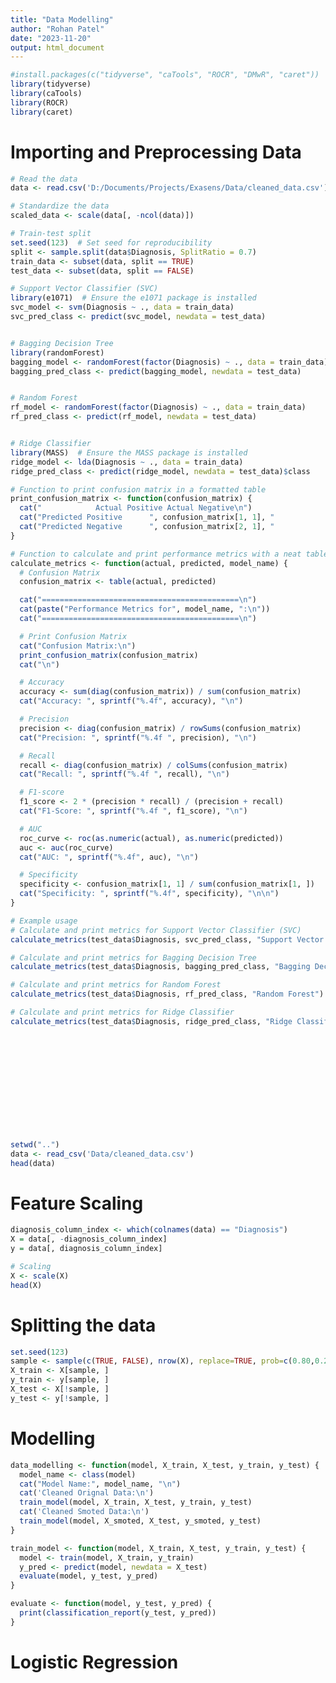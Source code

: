 ```yaml
---
title: "Data Modelling"
author: "Rohan Patel"
date: "2023-11-20"
output: html_document
---
```


```r
#install.packages(c("tidyverse", "caTools", "ROCR", "DMwR", "caret"))
library(tidyverse)
library(caTools)
library(ROCR)
library(caret)
```

# Importing and Preprocessing Data
```r
# Read the data
data <- read.csv('D:/Documents/Projects/Exasens/Data/cleaned_data.csv')

# Standardize the data
scaled_data <- scale(data[, -ncol(data)])

# Train-test split
set.seed(123)  # Set seed for reproducibility
split <- sample.split(data$Diagnosis, SplitRatio = 0.7)
train_data <- subset(data, split == TRUE)
test_data <- subset(data, split == FALSE)

```

```r

# Support Vector Classifier (SVC)
library(e1071)  # Ensure the e1071 package is installed
svc_model <- svm(Diagnosis ~ ., data = train_data)
svc_pred_class <- predict(svc_model, newdata = test_data)


# Bagging Decision Tree
library(randomForest)
bagging_model <- randomForest(factor(Diagnosis) ~ ., data = train_data)
bagging_pred_class <- predict(bagging_model, newdata = test_data)


# Random Forest
rf_model <- randomForest(factor(Diagnosis) ~ ., data = train_data)
rf_pred_class <- predict(rf_model, newdata = test_data)


# Ridge Classifier
library(MASS)  # Ensure the MASS package is installed
ridge_model <- lda(Diagnosis ~ ., data = train_data)
ridge_pred_class <- predict(ridge_model, newdata = test_data)$class


```



```r
# Function to print confusion matrix in a formatted table
print_confusion_matrix <- function(confusion_matrix) {
  cat("            Actual Positive Actual Negative\n")
  cat("Predicted Positive      ", confusion_matrix[1, 1], "              ", confusion_matrix[1, 2], "\n")
  cat("Predicted Negative      ", confusion_matrix[2, 1], "              ", confusion_matrix[2, 2], "\n")
}

# Function to calculate and print performance metrics with a neat table
calculate_metrics <- function(actual, predicted, model_name) {
  # Confusion Matrix
  confusion_matrix <- table(actual, predicted)

  cat("============================================\n")
  cat(paste("Performance Metrics for", model_name, ":\n"))
  cat("============================================\n")

  # Print Confusion Matrix
  cat("Confusion Matrix:\n")
  print_confusion_matrix(confusion_matrix)
  cat("\n")

  # Accuracy
  accuracy <- sum(diag(confusion_matrix)) / sum(confusion_matrix)
  cat("Accuracy: ", sprintf("%.4f", accuracy), "\n")

  # Precision
  precision <- diag(confusion_matrix) / rowSums(confusion_matrix)
  cat("Precision: ", sprintf("%.4f ", precision), "\n")

  # Recall
  recall <- diag(confusion_matrix) / colSums(confusion_matrix)
  cat("Recall: ", sprintf("%.4f ", recall), "\n")

  # F1-score
  f1_score <- 2 * (precision * recall) / (precision + recall)
  cat("F1-Score: ", sprintf("%.4f ", f1_score), "\n")

  # AUC
  roc_curve <- roc(as.numeric(actual), as.numeric(predicted))
  auc <- auc(roc_curve)
  cat("AUC: ", sprintf("%.4f", auc), "\n")

  # Specificity
  specificity <- confusion_matrix[1, 1] / sum(confusion_matrix[1, ])
  cat("Specificity: ", sprintf("%.4f", specificity), "\n\n")
}

# Example usage
# Calculate and print metrics for Support Vector Classifier (SVC)
calculate_metrics(test_data$Diagnosis, svc_pred_class, "Support Vector Classifier (SVC)")

# Calculate and print metrics for Bagging Decision Tree
calculate_metrics(test_data$Diagnosis, bagging_pred_class, "Bagging Decision Tree")

# Calculate and print metrics for Random Forest
calculate_metrics(test_data$Diagnosis, rf_pred_class, "Random Forest")

# Calculate and print metrics for Ridge Classifier
calculate_metrics(test_data$Diagnosis, ridge_pred_class, "Ridge Classifier")



```
```r

```
```r

```
```r

```
```r

```
```r

```
```r

```
```r

```
```r

```
```r

```
```r

```
```r

```














```r
setwd("..")
data <- read_csv('Data/cleaned_data.csv')
head(data)
```

# Feature Scaling
```r
diagnosis_column_index <- which(colnames(data) == "Diagnosis")
X = data[, -diagnosis_column_index]
y = data[, diagnosis_column_index]

# Scaling
X <- scale(X)
head(X)
```

# Splitting the data
```r
set.seed(123)
sample <- sample(c(TRUE, FALSE), nrow(X), replace=TRUE, prob=c(0.80,0.20))
X_train <- X[sample, ]
y_train <- y[sample, ]
X_test <- X[!sample, ]
y_test <- y[!sample, ]
```


# Modelling
```r
data_modelling <- function(model, X_train, X_test, y_train, y_test) {
  model_name <- class(model)
  cat("Model Name:", model_name, "\n")
  cat('Cleaned Orignal Data:\n')
  train_model(model, X_train, X_test, y_train, y_test)
  cat('Cleaned Smoted Data:\n')
  train_model(model, X_smoted, X_test, y_smoted, y_test)
}

train_model <- function(model, X_train, X_test, y_train, y_test) {
  model <- train(model, X_train, y_train)
  y_pred <- predict(model, newdata = X_test)
  evaluate(model, y_test, y_pred)
}

evaluate <- function(model, y_test, y_pred) {
  print(classification_report(y_test, y_pred))
}
```


# Logistic Regression
```r

```



```r

```



```r

```



```r

```



```r

```



```r

```



```r

```



```r

```



```r

```



```r

```



```r

```



```r

```



```r

```



```r

```



```r

```



```r

```



```r

```



```r

```

